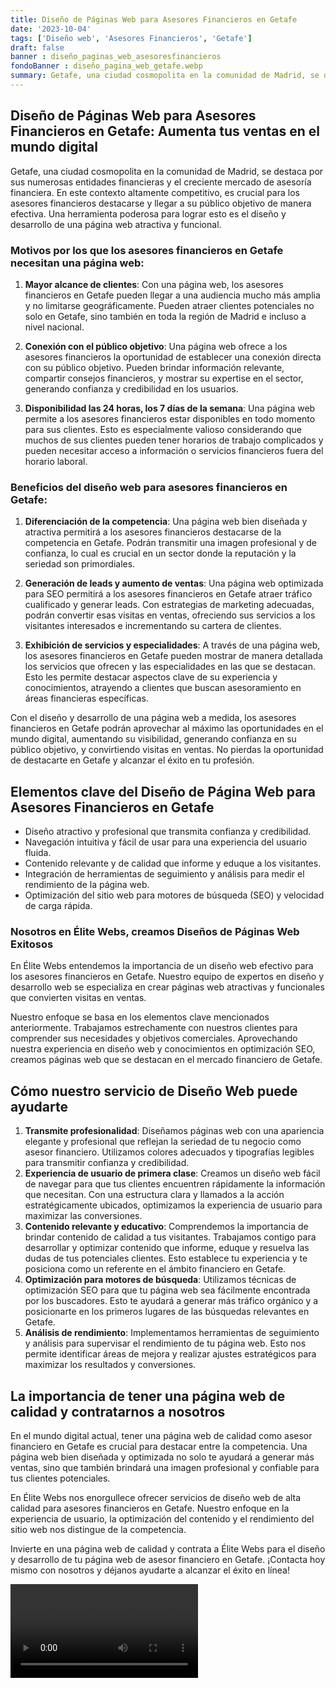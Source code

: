 ```yaml
---
title: Diseño de Páginas Web para Asesores Financieros en Getafe
date: '2023-10-04'
tags: ['Diseño web', 'Asesores Financieros', 'Getafe']
draft: false
banner : diseño_paginas_web_asesoresfinancieros
fondoBanner : diseño_pagina_web_getafe.webp
summary: Getafe, una ciudad cosmopolita en la comunidad de Madrid, se destaca por sus numerosas entidades financieras y el creciente mercado de asesoría financiera. En este contexto altamente competitivo, es crucial para los asesores financieros destacarse y llegar a su público objetivo de manera efectiva. Una herramienta poderosa para lograr esto es el diseño y desarrollo de una página web atractiva y funcional.
---
```


## Diseño de Páginas Web para Asesores Financieros en Getafe: Aumenta tus ventas en el mundo digital

Getafe, una ciudad cosmopolita en la comunidad de Madrid, se destaca por sus numerosas entidades financieras y el creciente mercado de asesoría financiera. En este contexto altamente competitivo, es crucial para los asesores financieros destacarse y llegar a su público objetivo de manera efectiva. Una herramienta poderosa para lograr esto es el diseño y desarrollo de una página web atractiva y funcional.

### Motivos por los que los asesores financieros en Getafe necesitan una página web:

1. **Mayor alcance de clientes**: Con una página web, los asesores financieros en Getafe pueden llegar a una audiencia mucho más amplia y no limitarse geográficamente. Pueden atraer clientes potenciales no solo en Getafe, sino también en toda la región de Madrid e incluso a nivel nacional.

2. **Conexión con el público objetivo**: Una página web ofrece a los asesores financieros la oportunidad de establecer una conexión directa con su público objetivo. Pueden brindar información relevante, compartir consejos financieros, y mostrar su expertise en el sector, generando confianza y credibilidad en los usuarios.

3. **Disponibilidad las 24 horas, los 7 días de la semana**: Una página web permite a los asesores financieros estar disponibles en todo momento para sus clientes. Esto es especialmente valioso considerando que muchos de sus clientes pueden tener horarios de trabajo complicados y pueden necesitar acceso a información o servicios financieros fuera del horario laboral.

### Beneficios del diseño web para asesores financieros en Getafe:

1. **Diferenciación de la competencia**: Una página web bien diseñada y atractiva permitirá a los asesores financieros destacarse de la competencia en Getafe. Podrán transmitir una imagen profesional y de confianza, lo cual es crucial en un sector donde la reputación y la seriedad son primordiales.

2. **Generación de leads y aumento de ventas**: Una página web optimizada para SEO permitirá a los asesores financieros en Getafe atraer tráfico cualificado y generar leads. Con estrategias de marketing adecuadas, podrán convertir esas visitas en ventas, ofreciendo sus servicios a los visitantes interesados e incrementando su cartera de clientes.

3. **Exhibición de servicios y especialidades**: A través de una página web, los asesores financieros en Getafe pueden mostrar de manera detallada los servicios que ofrecen y las especialidades en las que se destacan. Esto les permite destacar aspectos clave de su experiencia y conocimientos, atrayendo a clientes que buscan asesoramiento en áreas financieras específicas.

Con el diseño y desarrollo de una página web a medida, los asesores financieros en Getafe podrán aprovechar al máximo las oportunidades en el mundo digital, aumentando su visibilidad, generando confianza en su público objetivo, y convirtiendo visitas en ventas. No pierdas la oportunidad de destacarte en Getafe y alcanzar el éxito en tu profesión.

<GifSeo />

<Cta />

## Elementos clave del Diseño de Página Web para Asesores Financieros en Getafe

- Diseño atractivo y profesional que transmita confianza y credibilidad.
- Navegación intuitiva y fácil de usar para una experiencia del usuario fluida.
- Contenido relevante y de calidad que informe y eduque a los visitantes.
- Integración de herramientas de seguimiento y análisis para medir el rendimiento de la página web.
- Optimización del sitio web para motores de búsqueda (SEO) y velocidad de carga rápida.

### Nosotros en Élite Webs, creamos Diseños de Páginas Web Exitosos

En Élite Webs entendemos la importancia de un diseño web efectivo para los asesores financieros en Getafe. Nuestro equipo de expertos en diseño y desarrollo web se especializa en crear páginas web atractivas y funcionales que convierten visitas en ventas.

Nuestro enfoque se basa en los elementos clave mencionados anteriormente. Trabajamos estrechamente con nuestros clientes para comprender sus necesidades y objetivos comerciales. Aprovechando nuestra experiencia en diseño web y conocimientos en optimización SEO, creamos páginas web que se destacan en el mercado financiero de Getafe.

## Cómo nuestro servicio de Diseño Web puede ayudarte

1. **Transmite profesionalidad**: Diseñamos páginas web con una apariencia elegante y profesional que reflejan la seriedad de tu negocio como asesor financiero. Utilizamos colores adecuados y tipografías legibles para transmitir confianza y credibilidad.
2. **Experiencia de usuario de primera clase**: Creamos un diseño web fácil de navegar para que tus clientes encuentren rápidamente la información que necesitan. Con una estructura clara y llamados a la acción estratégicamente ubicados, optimizamos la experiencia de usuario para maximizar las conversiones.
3. **Contenido relevante y educativo**: Comprendemos la importancia de brindar contenido de calidad a tus visitantes. Trabajamos contigo para desarrollar y optimizar contenido que informe, eduque y resuelva las dudas de tus potenciales clientes. Esto establece tu experiencia y te posiciona como un referente en el ámbito financiero en Getafe.
4. **Optimización para motores de búsqueda**: Utilizamos técnicas de optimización SEO para que tu página web sea fácilmente encontrada por los buscadores. Esto te ayudará a generar más tráfico orgánico y a posicionarte en los primeros lugares de las búsquedas relevantes en Getafe.
5. **Análisis de rendimiento**: Implementamos herramientas de seguimiento y análisis para supervisar el rendimiento de tu página web. Esto nos permite identificar áreas de mejora y realizar ajustes estratégicos para maximizar los resultados y conversiones.

## La importancia de tener una página web de calidad y contratarnos a nosotros

En el mundo digital actual, tener una página web de calidad como asesor financiero en Getafe es crucial para destacar entre la competencia. Una página web bien diseñada y optimizada no solo te ayudará a generar más ventas, sino que también brindará una imagen profesional y confiable para tus clientes potenciales.

En Élite Webs nos enorgullece ofrecer servicios de diseño web de alta calidad para asesores financieros en Getafe. Nuestro enfoque en la experiencia de usuario, la optimización del contenido y el rendimiento del sitio web nos distingue de la competencia.

Invierte en una página web de calidad y contrata a Élite Webs para el diseño y desarrollo de tu página web de asesor financiero en Getafe. ¡Contacta hoy mismo con nosotros y déjanos ayudarte a alcanzar el éxito en línea!

<Video />

<CtaBot job='Asesores Financieros' city='Getafe'/>

<Gmaps query='Getafe+españa+maps' />